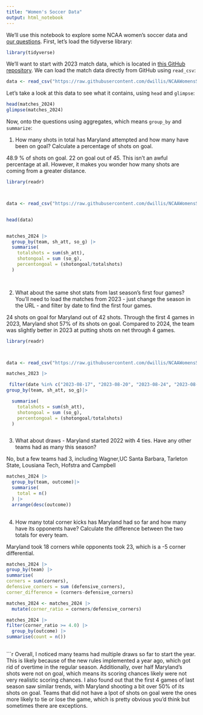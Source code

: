 ```yaml
---
title: "Women's Soccer Data"
output: html_notebook
---
```


We'll use this notebook to explore some NCAA women's soccer data and [our questions](https://docs.google.com/spreadsheets/d/1kTSrnl1URmcexIWLDMWqDnp3q-c2OS45uifnhjp10n4/edit#gid=0). First, let's load the tidyverse library:

```r
library(tidyverse)
```

We'll want to start with 2023 match data, which is located in [this GitHub repository](https://github.com/dwillis/NCAAWomensSoccerData). We can load the match data directly from GitHub using `read_csv`:

```r
data <- read_csv("https://raw.githubusercontent.com/dwillis/NCAAWomensSoccerData/main/data/ncaa_womens_soccer_matchstats_2024.csv")
```

Let's take a look at this data to see what it contains, using `head` and `glimpse`:

```r
head(matches_2024)
glimpse(matches_2024)
```

Now, onto the questions using aggregates, which means `group_by` and `summarize`:

1.  How many shots in total has Maryland attempted and how many have been on goal? Calculate a percentage of shots on goal.

48.9 % of shots on goal. 22 on goal out of 45. This isn't an awful percentage at all. However, it makes you wonder how many shots are coming from a greater distance.

```r
library(readr)



data <- read_csv("https://raw.githubusercontent.com/dwillis/NCAAWomensSoccerData/main/data/ncaa_womens_soccer_matchstats_2024.csv")


head(data)


matches_2024 |>
  group_by(team, sh_att, so_g) |>
  summarise(
    totalshots = sum(sh_att),
    shotongoal = sum (so_g),
    percentongoal = (shotongoal/totalshots)
  )
  



```

2.  What about the same shot stats from last season's first four games? You'll need to load the matches from 2023 - just change the season in the URL - and filter by date to find the first four games.

24 shots on goal for Maryland out of 42 shots. Through the first 4 games in 2023, Maryland shot 57% of its shots on goal. Compared to 2024, the team was slightly better in 2023 at putting shots on net through 4 games.



```r
library(readr)



data <- read_csv("https://raw.githubusercontent.com/dwillis/NCAAWomensSoccerData/main/data/ncaa_womens_soccer_matchstats_2023.csv")

matches_2023 |>

 filter(date %in% c("2023-08-17", "2023-08-20", "2023-08-24", "2023-08-27")) |>
group_by(team, sh_att, so_g)|>

  summarise(
    totalshots = sum(sh_att),
    shotongoal = sum (so_g),
    percentongoal = (shotongoal/totalshots)
  )



```

3.  What about draws - Maryland started 2022 with 4 ties. Have any other teams had as many this season?

No, but a few teams had 3, including Wagner,UC Santa Barbara, Tarleton State, Lousiana Tech, Hofstra and Campbell

```r
matches_2024 |>
  group_by(team, outcome)|>
  summarise(
    total = n()
  ) |>
  arrange(desc(outcome))
  
```

4.  How many total corner kicks has Maryland had so far and how many have its opponents have? Calculate the difference between the two totals for every team.

Maryland took 18 corners while opponents took 23, which is a -5 corner differential.

```r
matches_2024 |>
group_by(team) |>
summarise(
corners = sum(corners),
defensive_corners = sum (defensive_corners),
corner_difference = (corners-defensive_corners)


```


```r
matches_2024 <- matches_2024 |>
  mutate(corner_ratio = corners/defensive_corners)

matches_2024 |>
filter(corner_ratio >= 4.0) |>
  group_by(outcome) |>
summarise(count = n())
  

```


```r
Overall, I noticed many teams had multiple draws so far to start the year. This is likely because of the new rules implemented a year ago, which got rid of overtime in the regular season. Additionally, over half Maryland's shots were not on goal, which means its scoring chances likely were not very realistic scoring chances. I also found out that the first 4 games of last season saw similar trends, with Maryland shooting a bit over 50% of its shots on goal. Teams that did not have a lpot of shots on goal were the ones more likely to tie or lose the game, which is pretty obvious you'd think but sometimes there are exceptions.